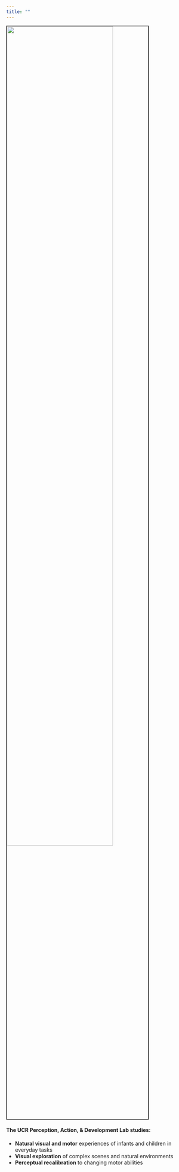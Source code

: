 ```yaml
---
title: ""
---
```


<!-- ::: {layout-ncol="3"} -->
<!-- ![](images/hmet2.jpg){style="border: 1px solid rgba(0, 0, 0, .8);border-radius: 0px;"} -->

<!-- ![](images/hmet1.jpg){style="border: 1px solid rgba(0, 0, 0, .8);border-radius: 0px;"} -->

<!-- ![](images/ret1.jpg){style="border: 1px solid rgba(0, 0, 0, .8);border-radius: 0px;"} -->
<!-- ::: -->

![](images/hmet2.jpg){style="border: 2px solid rgba(0, 0, 0, .8);border-radius: 0px; width: 75%"}

#### The UCR Perception, Action, & Development Lab studies:

-   **Natural visual and motor** experiences of infants and children in everyday tasks
-   **Visual exploration** of complex scenes and natural environments
-   **Perceptual recalibration** to changing motor abilities
